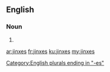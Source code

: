 ==English==

===Noun===
{{head|en}}

# {{plural of|jinx}}

[[Category:English plurals ending in "-es"]]

[[ar:jinxes]]
[[fr:jinxes]]
[[ku:jinxes]]
[[my:jinxes]]